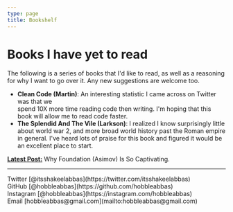 ```yaml
---
type: page
title: Bookshelf
---
```


# Books I have yet to read

<p>The following is a series of books that I'd like to read, as well as a reasoning for why I want to go over it. Any new suggestions are welcome too.</p>



- **Clean Code (Martin)**: An interesting statistic I came across on Twitter was that we <br /> spend 10X more time reading code then writing. I'm hoping that this <br /> book will allow me to read code faster.
- **The Splendid And The Vile (Larkson)**: I realized I know surprisingly little about world war 2, and more broad world history past the Roman empire in general. I've heard lots of praise for this book and figured it would be an excellent place to start.

[**Latest Post:**](/posts/foundation) Why Foundation (Asimov) Is So Captivating.

---

<div>
  Twitter [@itsshakeelabbas](https://twitter.com/itsshakeelabbas)
  <br />
  GitHub [@hobbleabbas](https://github.com/hobbleabbas)
  <br />
  Instagram [@hobbleabbas](https://instagram.com/hobbleabbas)
  <br />
  Email [hobbleabbas@gmail.com](mailto:hobbleabbas@gmail.com)
</div>
